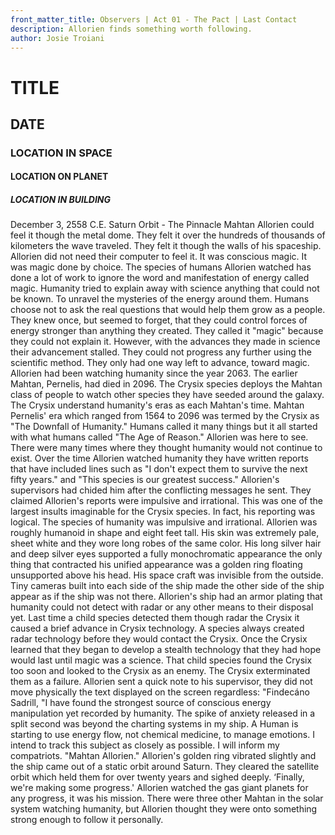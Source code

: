 ```yaml
---
front_matter_title: Observers | Act 01 - The Pact | Last Contact
description: Allorien finds something worth following.
author: Josie Troiani
---
```

# TITLE

## DATE

### LOCATION IN SPACE

#### LOCATION ON PLANET

##### LOCATION IN BUILDING

December 3, 2558 C.E.
Saturn Orbit - The Pinnacle
Mahtan Allorien could feel it though the metal dome. They felt it over the hundreds of thousands of kilometers the wave traveled. They felt it though the walls of his spaceship. Allorien did not need their computer to feel it. It was conscious magic. It was magic done by choice. The species of humans Allorien watched has done a lot of work to ignore the word and manifestation of energy called magic.
Humanity tried to explain away with science anything that could not be known. To unravel the mysteries of the energy around them. Humans choose not to ask the real questions that would help them grow as a people. They knew once, but seemed to forget, that they could control forces of energy stronger than anything they created. They called it "magic" because they could not explain it. However, with the advances they made in science their advancement stalled. They could not progress any further using the scientific method. They only had one way left to advance, toward magic.
Allorien had been watching humanity since the year 2063. The earlier Mahtan, Pernelis, had died in 2096. The Crysix species deploys the Mahtan class of people to watch other species they have seeded around the galaxy. The Crysix understand humanity's eras as each Mahtan's time. Mahtan Pernelis' era which ranged from 1564 to 2096 was termed by the Crysix as "The Downfall of Humanity." Humans called it many things but it all started with what humans called "The Age of Reason."
Allorien was here to see. There were many times where they thought humanity would not continue to exist. Over the time Allorien watched humanity they have written reports that have included lines such as "I don't expect them to survive the next fifty years." and "This species is our greatest success." Allorien's supervisors had chided him after the conflicting messages he sent. They claimed Allorien's reports were impulsive and irrational. This was one of the largest insults imaginable for the Crysix species. In fact, his reporting was logical. The species of humanity was impulsive and irrational.
Allorien was roughly humanoid in shape and eight feet tall. His skin was extremely pale, sheet white and they wore long robes of the same color. His long silver hair and deep silver eyes supported a fully monochromatic appearance the only thing that contracted his unified appearance was a golden ring floating unsupported above his head.
His space craft was invisible from the outside. Tiny cameras built into each side of the ship made the other side of the ship appear as if the ship was not there. Allorien's ship had an armor plating that humanity could not detect with radar or any other means to their disposal yet.
Last time a child species detected them though radar the Crysix it caused a brief advance in Crysix technology. A species always created radar technology before they would contact the Crysix. Once the Crysix learned that they began to develop a stealth technology that they had hope would last until magic was a science. That child species found the Crysix too soon and looked to the Crysix as an enemy. The Crysix exterminated them as a failure.
Allorien sent a quick note to his supervisor, they did not move physically the text displayed on the screen regardless:
"Findecáno Sadrill,
"I have found the strongest source of conscious energy manipulation yet recorded by humanity. The spike of anxiety released in a split second was beyond the charting systems in my ship. A Human is starting to use energy flow, not chemical medicine, to manage emotions. I intend to track this subject as closely as possible. I will inform my compatriots.
"Mahtan Allorien."
Allorien's golden ring vibrated slightly and the ship came out of a static orbit around Saturn. They cleared the satellite orbit which held them for over twenty years and sighed deeply. ‘Finally, we're making some progress.' Allorien watched the gas giant planets for any progress, it was his mission. There were three other Mahtan in the solar system watching humanity, but Allorien thought they were onto something strong enough to follow it personally.
